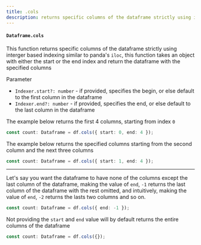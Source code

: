 ```yaml
---
title: .cols
description: returns specific columns of the dataframe strictly using interger based indexing similar to panda's iloc, it takes an object with either the start or the end index and return the dataframe with the specified columns
---
```



#### `Dataframe.cols`

This function returns specific columns of the dataframe strictly using interger based indexing similar to panda's `iloc`, this function takes an object with either the start or the end index and return the dataframe with the specified columns

Parameter

- `Indexer.start?: number` - if provided, specifies the begin, or else default to the first column in the dataframe
- `Indexer.end?: number` - if provided, specifies the end, or else default to the last column in the dataframe

The example below returns the first 4 columns, starting from index `0`

```typescript
const count: Dataframe = df.cols({ start: 0, end: 4 });
```

The example below returns the specified columns starting from the second column and the next three columns

```typescript
const count: Dataframe = df.cols({ start: 1, end: 4 });
```

---

Let's say you want the dataframe to have none of the columns except the last column of the dataframe, making the value of `end`, `-1` returns the last column of the dataframe with the rest omitted, and intuitively, making the value of `end`, `-2` returns the lasts two columns and so on.

```typescript
const count: Dataframe = df.cols({ end: -1 });
```

<Callout type="info">Not providing the `start` and `end` value will by default returns the entire columns of the dataframe</Callout>

```typescript
const count: Dataframe = df.cols({});
```
